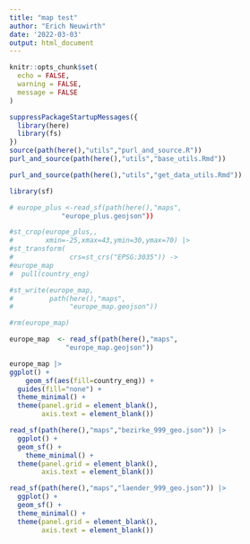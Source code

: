 ```yaml
---
title: "map test"
author: "Erich Neuwirth"
date: '2022-03-03'
output: html_document
---
```



```r
knitr::opts_chunk$set(
  echo = FALSE,
  warning = FALSE,
  message = FALSE
) 
```


```r
suppressPackageStartupMessages({
  library(here)
  library(fs)
})  
source(path(here(),"utils","purl_and_source.R"))
purl_and_source(path(here(),"utils","base_utils.Rmd"))
```

```r
purl_and_source(path(here(),"utils","get_data_utils.Rmd"))
```


```r
library(sf)
```

```r
# europe_plus <-read_sf(path(here(),"maps",
             "europe_plus.geojson")) 
```
```r
#st_crop(europe_plus,,
#        xmin=-25,xmax=43,ymin=30,ymax=70) |>
#st_transform(
#              crs=st_crs("EPSG:3035")) ->
#europe_map   
#  pull(country_eng)
```

```r
#st_write(europe_map,
#         path(here(),"maps",
#              "europe_map.geojson"))
```
```r
#rm(europe_map)
```


```r
europe_map  <- read_sf(path(here(),"maps",
              "europe_map.geojson"))
```


```r
europe_map |>
ggplot() +
    geom_sf(aes(fill=country_eng)) +
  guides(fill="none") +
  theme_minimal() +
  theme(panel.grid = element_blank(),
        axis.text = element_blank())

```


```r
read_sf(path(here(),"maps","bezirke_999_geo.json")) |>
  ggplot() +
  geom_sf() +
    theme_minimal() +
  theme(panel.grid = element_blank(),
        axis.text = element_blank())

```


```r
read_sf(path(here(),"maps","laender_999_geo.json")) |>
  ggplot() +
  geom_sf() +
  theme_minimal() +
  theme(panel.grid = element_blank(),
        axis.text = element_blank())
```